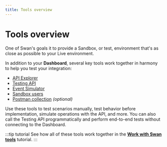 ```yaml
---
title: Tools overview
---
```


# Tools overview

One of Swan's goals it to provide a Sandbox, or test, environment that's as close as possible to your Live environment.

In addition to your **Dashboard**, several key tools work together in harmony to help you test your integration:

- [API Explorer](./api-explorer.mdx)
- [Testing API](./testing-api.mdx)
- [Event Simulator](./event-simulator.mdx)
- [Sandbox users](./sandbox-users.mdx)
- [Postman collection](./sandbox-users.mdx) *(optional)*

Use these tools to test scenarios manually, test behavior before implementation, simulate operations with the API, and more.
You can also call the Testing API programmatically and perform end-to-end tests without connecting to the Dashboard.

:::tip tutorial
See how all of these tools work together in the [**Work with Swan tools**](./guide-test-tools.mdx) tutorial.
:::